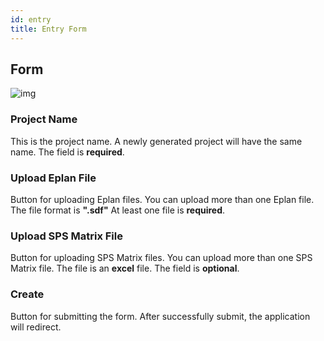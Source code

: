 ```yaml
---
id: entry
title: Entry Form
---
```


## Form

![img](../../../assets/docs/manual/home/homeForm.jpg)

### Project Name

This is the project name. A newly generated project will have the same name. The field is <strong>required</strong>.

### Upload Eplan File

Button for uploading Eplan files. You can upload more than one Eplan file. The file format is <strong>".sdf"</strong> At least one file is <strong>required</strong>.

### Upload SPS Matrix File

Button for uploading SPS Matrix files. You can upload more than one SPS Matrix file. The file is an <strong>excel</strong> file. The field is <strong>optional</strong>.

### Create

Button for submitting the form. After successfully submit, the application will redirect.
